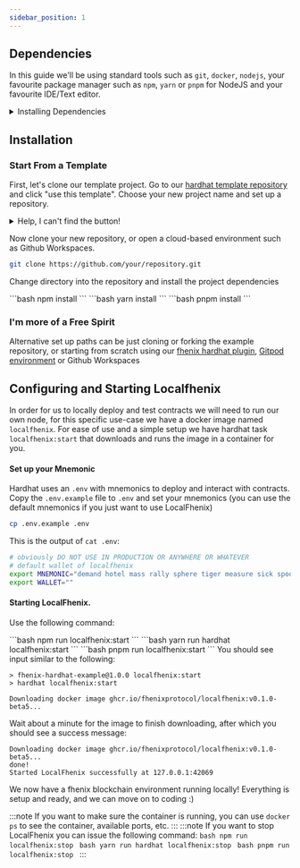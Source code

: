 ```yaml
---
sidebar_position: 1
---
```



## Dependencies

In this guide we'll be using standard tools such as `git`, `docker`, `nodejs`, your favourite package manager such as `npm`, `yarn` or `pnpm` for NodeJS and your favourite IDE/Text editor.

<details>
    <summary>Installing Dependencies</summary>
    <Tabs>
        <TabItem value="Ubuntu/Debian" label="Ubuntu/Debian">
            <p>
                Install docker from: https://docs.docker.com/engine/install/ubuntu/

                Install nodejs from nodesource: (other options are also okay)
                ```sh
                curl -fsSL https://deb.nodesource.com/setup_20.x | sudo -E bash - &&\
                sudo apt-get install -y nodejs
                ```
            </p>
        </TabItem>
        <TabItem value="MacOS" label="MacOS">
            Install git, make and node through Homebrew:
            ```bash
            brew install git make && brew install node
            ```
        </TabItem>
    </Tabs>

</details>

## Installation

### Start From a Template

First, let's clone our template project.
Go to our [hardhat template repository](https://github.com/fhenixprotocol/fhenix-hardhat-example) and click "use this template". Choose your new project name and set up a repository.

<details>
    <summary>Help, I can't find the button!</summary>
    <TabItem>![Use this template](./images/use-this-template.png)</TabItem>
</details>

Now clone your new repository, or open a cloud-based environment such as Github Workspaces.

```bash
git clone https://github.com/your/repository.git
```

Change directory into the repository and install the project dependencies


<Tabs groupId="package-managers">
    <TabItem value="npm" label="npm">
        ```bash
        npm install
        ```
    </TabItem>
    <TabItem value="yarn" label="yarn">
        ```bash
        yarn install
        ```
    </TabItem>
    <TabItem value="pnpm" label="pnpm">
        ```bash
        pnpm install
        ```
    </TabItem>
</Tabs>

### I'm more of a Free Spirit

Alternative set up paths can be just cloning or forking the example repository, or starting from scratch using our [fhenix hardhat plugin](../../devdocs/docs/hardhat), [Gitpod environment](../../devdocs/docs/gitpod) or Github Workspaces

## Configuring and Starting Localfhenix
In order for us to locally deploy and test contracts we will need to run our own node, for this specific use-case we have a docker image named `localfhenix`.
For ease of use and a simple setup we have hardhat task `localfhenix:start` that downloads and runs the image in a container for you.

#### Set up your Mnemonic

Hardhat uses an `.env` with mnemonics to deploy and interact with contracts. Copy the `.env.example` file to `.env` and set your mnemonics (you can use the default mnemonics if you just want to use LocalFhenix)

```bash
cp .env.example .env
```
This is the output of `cat .env`:
```bash
# obviously DO NOT USE IN PRODUCTION OR ANYWHERE OR WHATEVER
# default wallet of localfhenix
export MNEMONIC="demand hotel mass rally sphere tiger measure sick spoon evoke fashion comfort"
export WALLET=""
```
#### Starting LocalFhenix.

Use the following command:

<Tabs groupId="package-managers">
    <TabItem value="npm" label="npm">
        ```bash
        npm run localfhenix:start
        ```
    </TabItem>
    <TabItem value="yarn" label="yarn">
        ```bash
        yarn run hardhat localfhenix:start
        ```
    </TabItem>
    <TabItem value="pnpm" label="pnpm">
        ```bash
        pnpm run localfhenix:start
        ```
    </TabItem>
</Tabs>
You should see input similar to the following:

```
> fhenix-hardhat-example@1.0.0 localfhenix:start
> hardhat localfhenix:start

Downloading docker image ghcr.io/fhenixprotocol/localfhenix:v0.1.0-beta5...
```

Wait about a minute for the image to finish downloading, after which you should see a success message:

```
Downloading docker image ghcr.io/fhenixprotocol/localfhenix:v0.1.0-beta5...
done!
Started LocalFhenix successfully at 127.0.0.1:42069
```

We now have a fhenix blockchain environment running locally! Everything is setup and ready, and we can move on to coding :)

:::note
If you want to make sure the container is running, you can use `docker ps` to see the container, available ports, etc.
:::
:::note
If you want to stop LocalFhenix you can issue the following command:
<Tabs groupId="package-managers">
    <TabItem value="npm" label="npm">
        ```bash
        npm run localfhenix:stop
        ```
    </TabItem>
    <TabItem value="yarn" label="yarn">
        ```bash
        yarn run hardhat localfhenix:stop
        ```
    </TabItem>
    <TabItem value="pnpm" label="pnpm">
        ```bash
        pnpm run localfhenix:stop
        ```
    </TabItem>
</Tabs>
:::